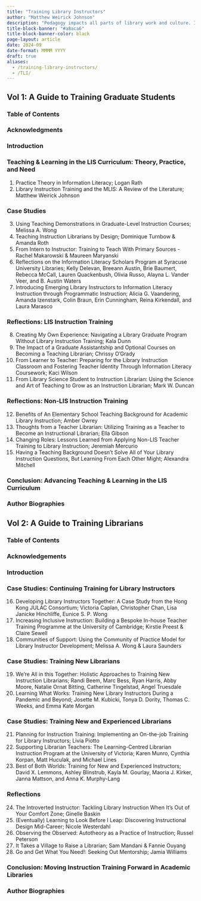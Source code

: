 ```yaml
---
title: "Training Library Instructors"
author: "Matthew Weirick Johnson"
description: "Pedagogy impacts all parts of library work and culture. It changes the way we interact with learners regardless of setting and however we name or define the teaching moment from research help to outreach to leading meetings. Pedagogy is a praxis of relation, and studying it can improve all aspects of our work and organizations.</br></br>In two volumes, <i>Training Library Instructors</i> collects examples of how we train our colleagues to teach, whether they’re student workers, non-librarian staff, new or experienced librarians, or something else entirely. <i>Volume 1, A Guide to Training Graduate Students</i>, focuses on teacher training for graduate students in LIS programs and in academic libraries. It presents existing literature and theories, approaches to teaching library school students to teach, and critical reflections from librarians about their varied experiences receiving teacher training. In <i>Volume 2, A Guide to Training Librarians,</i> librarians share their knowledge about teaching, learning, and pedagogy through a variety of replicable activities: formal and informal workshops, courses, communities of practice, peer observation, and more.</br></br>Training Library Instructors provides detailed, easily implemented and modified plans for courses, internships, teach-the-teacher programs, and other instructional methods and opportunities for graduate students and library workers at all levels of teaching experience."
title-block-banner: "#a8aca6"
title-block-banner-color: black
page-layout: article
date: 2024-09
date-format: MMMM YYYY
draft: true
aliases: 
  - /training-library-instructors/
  - /TLI/
---
```


## Vol 1: A Guide to Training Graduate Students

### Table of Contents

### Acknowledgments

### Introduction

### Teaching & Learning in the LIS Curriculum: Theory, Practice, and Need

1.  Practice Theory in Information Literacy; Logan Rath
2.  Library Instruction Training and the MLIS: A Review of the Literature; Matthew Weirick Johnson

### Case Studies

3.  Using Teaching Demonstrations in Graduate-Level Instruction Courses; Melissa A. Wong
4.  Teaching Instruction Librarians by Design; Dominique Turnbow & Amanda Roth
5.  From Intern to Instructor: Training to Teach With Primary Sources - Rachel Makarowski & Maureen Maryanski
6.  Reflections on the Information Literacy Scholars Program at Syracuse University Libraries; Kelly Delevan, Breeann Austin, Brie Baumert, Rebecca McCall, Lauren Quackenbush, Olivia Russo, Alayna L. Vander Veer, and B. Austin Waters
7.  Introducing Emerging Library Instructors to Information Literacy Instruction through Programmatic Instruction; Alicia G. Vaandering, Amanda Izenstark, Colin Braun, Erin Cunningham, Reina Kirkendall, and Laura Marasco

### Reflections: LIS Instruction Training

8.  Creating My Own Experience: Navigating a Library Graduate Program Without Library Instruction Training; Kala Dunn
9.  The Impact of a Graduate Assistantship and Optional Courses on Becoming a Teaching Librarian; Chrissy O'Grady
10. From Learner to Teacher: Preparing for the Library Instruction Classroom and Fostering Teacher Identity Through Information Literacy Coursework; Kaci Wilson
11. From Library Science Student to Instruction Librarian: Using the Science and Art of Teaching to Grow as an Instruction Librarian; Mark W. Duncan

### Reflections: Non-LIS Instruction Training

12. Benefits of An Elementary School Teaching Background for Academic Library Instruction; Amber Owrey
13. Thoughts from a Teacher Librarian: Utilizing Training as a Teacher to Become an Instructional Librarian; Ella Gibson
14. Changing Roles: Lessons Learned from Applying Non-LIS Teacher Training to Library Instruction; Jeremiah Mercurio
15. Having a Teaching Background Doesn't Solve All of Your Library Instruction Questions, But Learning From Each Other Might; Alexandra Mitchell

### Conclusion: Advancing Teaching & Learning in the LIS Curriculum

### Author Biographies

## Vol 2: A Guide to Training Librarians

### Table of Contents

### Acknowledgements

### Introduction

### Case Studies: Continuing Training for Library Instructors

16. Developing Library Instructors Together: A Case Study from the Hong Kong JULAC Consortium; Victoria Caplan, Christopher Chan, Lisa Janicke Hinchliffe, Eunice S. P. Wong
17. Increasing Inclusive Instruction: Building a Bespoke In-house Teacher Training Programme at the University of Cambridge; Kirstie Preest & Claire Sewell
18. Communities of Support: Using the Community of Practice Model for Library Instructor Development; Melissa A. Wong & Laura Saunders

### Case Studies: Training New Librarians

19. We're All in this Together: Holistic Approaches to Training New Instruction Librarians; Randi Beem, Marc Bess, Ryan Harris, Abby Moore, Natalie Ornat Bitting, Catherine Tingelstad, Angel Truesdale
20. Learning What Works: Training New Library Instructors During a Pandemic and Beyond; Josette M. Kubicki, Tonya D. Dority, Thomas C. Weeks, and Emma Kate Morgan

### Case Studies: Training New and Experienced Librarians

21. Planning for Instruction Training: Implementing an On-the-job Training for Library Instructors; Livia Piotto
22. Supporting Librarian Teachers: The Learning-Centred Librarian Instruction Program at the University of Victoria; Karen Munro, Cynthia Korpan, Matt Huculak, and Michael Lines
23. Best of Both Worlds: Training for New and Experienced Instructors; David X. Lemmons, Ashley Blinstrub, Kayla M. Gourlay, Maoria J. Kirker, Janna Mattson, and Anna K. Murphy-Lang

### Reflections

24. The Introverted Instructor: Tackling Library Instruction When It's Out of Your Comfort Zone; Ginelle Baskin
25. (Eventually) Learning to Look Before I Leap: Discovering Instructional Design Mid-Career; Nicole Westerdahl
26. Observing the Observed: Autotheory as a Practice of Instruction; Russel Peterson
27. It Takes a Village to Raise a Librarian; Sam Mandani & Fannie Ouyang
28. Go and Get What You Need!: Seeking Out Mentorship; Jamia Williams

### Conclusion: Moving Instruction Training Forward in Academic Libraries

### Author Biographies
